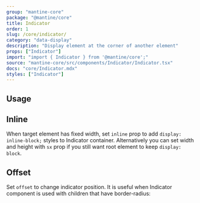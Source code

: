 ```yaml
---
group: "mantine-core"
package: "@mantine/core"
title: Indicator
order: 1
slug: /core/indicator/
category: "data-display"
description: "Display element at the corner of another element"
props: ["Indicator"]
import: "import { Indicator } from '@mantine/core';"
source: "mantine-core/src/components/Indicator/Indicator.tsx"
docs: "core/Indicator.mdx"
styles: ["Indicator"]
---
```



## Usage

<Demo data={IndicatorDemos.configurator} />

## Inline

When target element has fixed width, set `inline` prop to add `display: inline-block;` styles to
Indicator container. Alternatively you can set width and height with `sx` prop if you still want root
element to keep `display: block`.

<Demo data={IndicatorDemos.inline} />

## Offset

Set `offset` to change indicator position. It is useful when Indicator component is
used with children that have border-radius:

<Demo data={IndicatorDemos.offset} />
